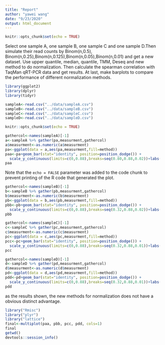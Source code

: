 ```yaml
---
title: "Report"
author: "yawei wang"
date: "9/23/2020"
output: html_document
---
```


```r
knitr::opts_chunk$set(echo = TRUE)
```

Select one sample A, one sample B, one sample C and one sample D.Then simulate their read counts by Binom(n,0.5), Binom(n,0.25),Binom(n,0.125),Binom(n,0.05),Binom(n,0.01) and get a new dataset. Use upper quantile, median, quantile, TMM, Deseq and new method to do normalization.  Then calculate the spearman correlation with TaqMan qRT-PCR data and get results. At last, make barplots to compare the performance of different normalization methods. 





```r
library(ggplot2)
library(dplyr)
library(tidyr)
```

```r
sampleA<-read.csv("../data/sampleA.csv")
sampleB<-read.csv("../data/sampleB.csv")
sampleC<-read.csv("../data/sampleC.csv")
sampleD<-read.csv("../data/sampleD.csv")
```


```r
knitr::opts_chunk$set(echo = TRUE)

gathercol<-names(sampleA)[-1]
a<-sampleA %>% gather(pa,measurment,gathercol)
a$measurment<-as.numeric(a$measurment)
pa<-ggplot(data = a,aes(pa,measurment,fill=method)) 
paa<-pa+geom_bar(stat="identity", position=position_dodge()) + 
  scale_y_continuous(limits=c(0,0.88),breaks=seq(0.80,0.88,0.02))+labs(title = "sampleA")+coord_cartesian(ylim=c(0.7369766,0.88))
paa
```

Note that the `echo = FALSE` parameter was added to the code chunk to prevent printing of the R code that generated the plot.
```r

gathercol<-names(sampleB)[-1]
b<-sampleB %>% gather(pb,measurment,gathercol)
b$measurment<-as.numeric(b$measurment)
pb<-ggplot(data = b,aes(pb,measurment,fill=method)) 
pbb<-pb+geom_bar(stat="identity", position=position_dodge()) + 
  scale_y_continuous(limits=c(0,0.88),breaks=seq(0.32,0.88,0.02))+labs(title = "sampleB")+coord_cartesian(ylim=c(0.34,0.88))
pbb

```
```r

gathercol<-names(sampleC)[-1]
c<-sampleC %>% gather(pc,measurment,gathercol)
c$measurment<-as.numeric(c$measurment)
pc<-ggplot(data = c,aes(pc,measurment,fill=method)) 
pcc<-pc+geom_bar(stat="identity", position=position_dodge()) + 
  scale_y_continuous(limits=c(0,0.88),breaks=seq(0.32,0.88,0.01))+labs(title = "sampleC")+coord_cartesian(ylim=c(0.71,0.85))
pcc
```
```r

gathercol<-names(sampleD)[-1]
d<-sampleD %>% gather(pd,measurment,gathercol)
d$measurment<-as.numeric(d$measurment)
pd<-ggplot(data = d,aes(pd,measurment,fill=method)) 
pdd<-pd+geom_bar(stat="identity", position=position_dodge()) + 
  scale_y_continuous(limits=c(0,0.88),breaks=seq(0.32,0.88,0.01))+labs(title = "sampleD")+coord_cartesian(ylim=c(0.55,0.85))
pdd
```


as the results shown, the new methods for normalization does not have a obvious distinct advantage.

```r

library("Rmisc")
library("plyr")
library("lattice")
final<-multiplot(paa, pbb, pcc, pdd, cols=1)
final
getwd()
devtools::session_info()



```


